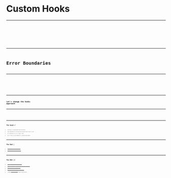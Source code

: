 
# Custom Hooks

---

<CodeSurferLayout>
  <Code
    code={require('!!raw-loader!./custom-hooks.1.js').default}
    lang="jsx"
    title="Custom Hooks"
  />
  <Code
    code={require('!!raw-loader!./custom-hooks.2.js').default}
    focus="4:7"
    lang="jsx"
    title="Custom Hooks"
    subtitle="useQuery functions"
  />
  <Code
    code={require('!!raw-loader!./custom-hooks.3.js').default}
    focus="7:9"
    lang="jsx"
    title="Custom Hooks"
    subtitle="Throw API error"
  />
  <Code
    code={require('!!raw-loader!./custom-hooks.js').default}
    focus="4:14"
    lang="jsx"
    title="Custom Hooks"
    subtitle="Final useQuery functions"
  />
</CodeSurferLayout>

---

# Error Boundaries

---

<CodeSurferLayout>
  <Code
    code={require('!!raw-loader!./error-boundary.0.js').default}
    lang="jsx"
    title="Error Boundary"
  />
  <Code
    code={require('!!raw-loader!./error-boundary.1.js').default}
    focus="2:4"
    lang="jsx"
    title="Error Boundary"
    subtitle="getDerivedStateFromError functions"
  />
  <Code
    code={require('!!raw-loader!./error-boundary.2.js').default}
    focus="6:8"
    lang="jsx"
    title="Error Boundary"
    subtitle="Error state"
  />
  <Code
    code={require('!!raw-loader!./error-boundary.js').default}
    focus="11:23"
    lang="jsx"
    title="Error Boundary"
    subtitle="render functions"
  />
</CodeSurferLayout>

---

## Let's change the hooks approach

---

<CodeSurferLayout>
  <Code
    code={require('!!raw-loader!./approach-with-hooks.before.js').default}
    lang="jsx"
    title="Approach Using Hooks"
  />
  <Code
    code={require('!!raw-loader!./approach-with-hooks.after.js').default}
    lang="jsx"
    title="Approach Using Hooks"
  />
  <Code
    code={require('!!raw-loader!./approach-with-hooks.after.js').default}
    focus="5,15:17"
    lang="jsx"
    title="Approach Using Hooks"
  />
</CodeSurferLayout>

---

# The Good ✅

- Fetching is encapsulated and declarative
- Data dependencies and expressed alogside where they're used
- All operations are in a single scope
- Error states can be handled in a generalized manner

---

# The Bad 🔴

- ~~SelectionSets are error-prone~~
- ~~Multiple HOCs can produce bugs~~

---

# The Meh 🤷‍♀️

- ~~HOCs are difficult to understand~~
- ~~Options need to be computed far from the component~~
- ~~Welcome back to callback hell~~
- ~~The component hierarchy is extra deep~~
- Loading ~~and error state~~ require boilerplate
